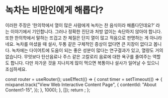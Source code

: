 # 녹차는 비만인에게 해롭다?

이러한 주장은 ‘한의학에서 열이 많은 사람에게 녹차는 찬 음식이라 해롭다던데요?’ 라는 이야기에서 기인합니다. 그러나 정확한 진단과 처방 없이는 속단하지 않아야 합니다. 또한 한의학에서 말하는 뜨겁고 찬 체질은 단지 열이 많고 적음으로 판명하는 게 아니라네요. 녹차를 마셨을 때 설사, 두통 같은 구체적인 증상이 없다면 큰 지장이 없다고 봅니다. 녹차에는 다이어트에 도움이 되는 좋은 성분이 많다는 연구결과가 있고, 열량도 거의 없습니다. 무엇보다 탄산음료나 주스 같은 고칼로리 음료에 대한 욕구를 줄여주는 역할도 합니다. 다만 차가운 것을 지나치게 많이 먹으면 복통이나 설사가 일어날 수 있으니 조심하세요.



  const router = useRouter();
  useEffect(() => {
    const timer = setTimeout(() => {
      mixpanel.track("View Web Interactive Content Page", {
        contentId: "About Content1-15",
      });
    }, 1000);
  }, []);
  return <PageKey route={router.pathname} EventName="About Content1-15" />;
};

<Final />
